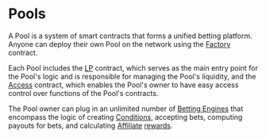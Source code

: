 # Pools

A Pool is a system of smart contracts that forms a unified betting platform. Anyone can deploy their own Pool on the
network using the [Factory](/contracts/factory) contract.

Each Pool includes the [LP](/contracts/lp) contract, which serves as the main entry point for the Pool's logic and is
responsible for managing the Pool's liquidity, and the [Access](/contracts/access) contract, which enables the Pool's
owner to have easy access control over functions of the Pool's contracts.

The Pool owner can plug in an unlimited number of [Betting Engines](/concepts/protocol/betting-engines) that encompass
the logic of creating [Conditions](/concepts/protocol/conditions), accepting bets, computing payouts for bets, and
calculating [Affiliate](/concepts/basic/affiliates) [rewards](/concepts/basic/fees-and-rewards).
